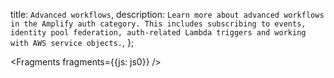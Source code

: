   title: `Advanced workflows`,
  description: `Learn more about advanced workflows in the Amplify auth category. This includes subscribing to events, identity pool federation, auth-related Lambda triggers and working with AWS service objects.`,
};


<Fragments fragments={{js: js0}} />
